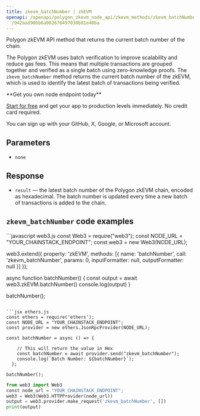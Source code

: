 ---
title: zkevm_batchNumber | zkEVM
openapi: /openapi/polygon_zkevm_node_api/zkevm_methods/zkevm_batchNumber.json POST
  /942aad90bb6a082676497030b81e40ba
---

Polygon zkEVM API method that returns the current batch number of the chain.

The Polygon zkEVM uses batch verification to improve scalability and reduce gas fees. This means that multiple transactions are grouped together and verified as a single batch using zero-knowledge proofs. The `zkevm_batchNumber` method returns the current batch number of the zkEVM, which is used to identify the latest batch of transactions being verified.

<Check>
**Get you own node endpoint today**

[Start for free](https://console.chainstack.com/) and get your app to production levels immediately. No credit card required.

You can sign up with your GitHub, X, Google, or Microsoft account.
</Check>


## Parameters

* `none`

## Response

* `result` — the latest batch number of the Polygon zkEVM chain, encoded as hexadecimal. The batch number is updated every time a new batch of transactions is added to the chain.

## `zkevm_batchNumber` code examples

<CodeGroup>
```javascript web3.js
const Web3 = require("web3");
const NODE_URL = "YOUR_CHAINSTACK_ENDPOINT";
const web3 = new Web3(NODE_URL);

web3.extend({
    property: 'zkEVM',
    methods: [{
      name: 'batchNumber',
      call: 'zkevm_batchNumber',
      params: 0,
      inputFormatter: null,
      outputFormatter: null
    }]
  });

async function batchNumber() {
  const output = await web3.zkEVM.batchNumber()
  console.log(output)
}

batchNumber();
```

```jsx ethers.js
const ethers = require('ethers');
const NODE_URL = "YOUR_CHAINSTACK_ENDPOINT";
const provider = new ethers.JsonRpcProvider(NODE_URL);

const batchNumber = async () => {

    // This will return the value in Hex
    const batchNumber = await provider.send("zkevm_batchNumber");
    console.log(`Batch Number: ${batchNumber}`);
  };

batchNumber();
```

```python web3.py
from web3 import Web3
const node_url = "YOUR_CHAINSTACK_ENDPOINT";
web3 = Web3(Web3.HTTPProvider(node_url))
output = web3.provider.make_request('zkevm_batchNumber', [])
print(output)
```
</CodeGroup>
